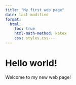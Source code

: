 ---
title: "My first web page"
date: last-modified
format:
  html:
    toc: true
    html-math-method: katex
    css: styles.css---
---

# Hello world!

Welcome to my new web page!

